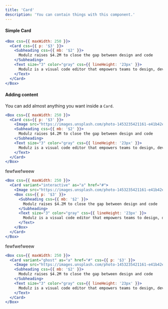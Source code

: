 ```yaml
---
title: 'Card'
description: 'You can contain things with this component.'
---
```


#### Simple Card

```jsx live
<Box css={{ maxWidth: 250 }}>
  <Card css={{ p: '$3' }}>
    <Subheading css={{ mb: '$2' }}>
      Modulz raises $4.2M to close the gap between design and code
    </Subheading>
    <Text size="3" color="gray" css={{ lineHeight: '23px' }}>
      Modulz is a visual code editor that empowers teams to design, develop, document and deploy a design system, without writing code.
    </Text>
  </Card>
</Box>
```

#### Adding content
You can add almost anything you want inside a `Card`.

```jsx live
<Box css={{ maxWidth: 250 }}>
  <Card css={{ p: '$3' }}>
    <Image src="https://images.unsplash.com/photo-1453235421161-e41b42ebba05?ixlib=rb-1.2.1&ixid=MXwxMjA3fDB8MHxwaG90by1wYWdlfHx8fGVufDB8fHw%3D&auto=format&fit=crop&w=2550&q=80" css={{ mb: '$3' }} />
    <Subheading css={{ mb: '$2' }}>
      Modulz raises $4.2M to close the gap between design and code
    </Subheading>
    <Text size="3" color="gray" css={{ lineHeight: '23px' }}>
      Modulz is a visual code editor that empowers teams to design, develop, document and deploy a design system, without writing code.
    </Text>
  </Card>
</Box>
```

fewfwefweew

```jsx live
<Box css={{ maxWidth: 250 }}>
  <Card variant="interactive" as="a" href="#">
    <Image src="https://images.unsplash.com/photo-1453235421161-e41b42ebba05?ixlib=rb-1.2.1&ixid=MXwxMjA3fDB8MHxwaG90by1wYWdlfHx8fGVufDB8fHw%3D&auto=format&fit=crop&w=2550&q=80" css={{ btlr: '$3', btrr: '$3' }} />
    <Box css={{ p: '$3' }}>
      <Subheading css={{ mb: '$2' }}>
        Modulz raises $4.2M to close the gap between design and code
      </Subheading>
      <Text size="3" color="gray" css={{ lineHeight: '23px' }}>
        Modulz is a visual code editor that empowers teams to design, develop, document and deploy a design system, without writing code.
      </Text>
    </Box>
  </Card>
</Box>
```

fewfwefweew

```jsx live
<Box css={{ maxWidth: 250 }}>
  <Card variant="ghost" as="a" href="#" css={{ p: '$3' }}>
    <Image src="https://images.unsplash.com/photo-1453235421161-e41b42ebba05?ixlib=rb-1.2.1&ixid=MXwxMjA3fDB8MHxwaG90by1wYWdlfHx8fGVufDB8fHw%3D&auto=format&fit=crop&w=2550&q=80" css={{ mb: '$3' }} />
    <Subheading css={{ mb: '$2' }}>
      Modulz raises $4.2M to close the gap between design and code
    </Subheading>
    <Text size="3" color="gray" css={{ lineHeight: '23px' }}>
      Modulz is a visual code editor that empowers teams to design, develop, document and deploy a design system, without writing code.
    </Text>
  </Card>
</Box>
```
